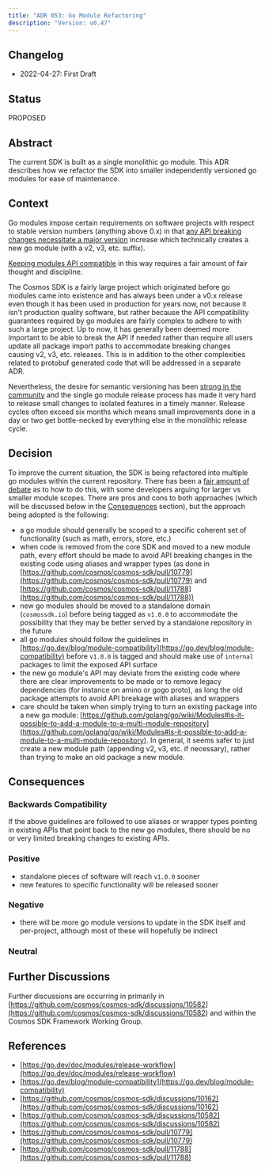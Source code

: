 ```yaml
---
title: "ADR 053: Go Module Refactoring"
description: "Version: v0.47"
---
```


## Changelog[​](#changelog "Direct link to Changelog")

* 2022-04-27: First Draft

## Status[​](#status "Direct link to Status")

PROPOSED

## Abstract[​](#abstract "Direct link to Abstract")

The current SDK is built as a single monolithic go module. This ADR describes how we refactor the SDK into smaller independently versioned go modules for ease of maintenance.

## Context[​](#context "Direct link to Context")

Go modules impose certain requirements on software projects with respect to stable version numbers (anything above 0.x) in that [any API breaking changes necessitate a major version](https://go.dev/doc/modules/release-workflow#breaking) increase which technically creates a new go module (with a v2, v3, etc. suffix).

[Keeping modules API compatible](https://go.dev/blog/module-compatibility) in this way requires a fair amount of fair thought and discipline.

The Cosmos SDK is a fairly large project which originated before go modules came into existence and has always been under a v0.x release even though it has been used in production for years now, not because it isn't production quality software, but rather because the API compatibility guarantees required by go modules are fairly complex to adhere to with such a large project. Up to now, it has generally been deemed more important to be able to break the API if needed rather than require all users update all package import paths to accommodate breaking changes causing v2, v3, etc. releases. This is in addition to the other complexities related to protobuf generated code that will be addressed in a separate ADR.

Nevertheless, the desire for semantic versioning has been [strong in the community](https://github.com/cosmos/cosmos-sdk/discussions/10162) and the single go module release process has made it very hard to release small changes to isolated features in a timely manner. Release cycles often exceed six months which means small improvements done in a day or two get bottle-necked by everything else in the monolithic release cycle.

## Decision[​](#decision "Direct link to Decision")

To improve the current situation, the SDK is being refactored into multiple go modules within the current repository. There has been a [fair amount of debate](https://github.com/cosmos/cosmos-sdk/discussions/10582#discussioncomment-1813377) as to how to do this, with some developers arguing for larger vs smaller module scopes. There are pros and cons to both approaches (which will be discussed below in the [Consequences](#consequences) section), but the approach being adopted is the following:

* a go module should generally be scoped to a specific coherent set of functionality (such as math, errors, store, etc.)
* when code is removed from the core SDK and moved to a new module path, every effort should be made to avoid API breaking changes in the existing code using aliases and wrapper types (as done in [https://github.com/cosmos/cosmos-sdk/pull/10779](https://github.com/cosmos/cosmos-sdk/pull/10779) and [https://github.com/cosmos/cosmos-sdk/pull/11788](https://github.com/cosmos/cosmos-sdk/pull/11788))
* new go modules should be moved to a standalone domain (`cosmossdk.io`) before being tagged as `v1.0.0` to accommodate the possibility that they may be better served by a standalone repository in the future
* all go modules should follow the guidelines in [https://go.dev/blog/module-compatibility](https://go.dev/blog/module-compatibility) before `v1.0.0` is tagged and should make use of `internal` packages to limit the exposed API surface
* the new go module's API may deviate from the existing code where there are clear improvements to be made or to remove legacy dependencies (for instance on amino or gogo proto), as long the old package attempts to avoid API breakage with aliases and wrappers
* care should be taken when simply trying to turn an existing package into a new go module: [https://github.com/golang/go/wiki/Modules#is-it-possible-to-add-a-module-to-a-multi-module-repository](https://github.com/golang/go/wiki/Modules#is-it-possible-to-add-a-module-to-a-multi-module-repository). In general, it seems safer to just create a new module path (appending v2, v3, etc. if necessary), rather than trying to make an old package a new module.

## Consequences[​](#consequences "Direct link to Consequences")

### Backwards Compatibility[​](#backwards-compatibility "Direct link to Backwards Compatibility")

If the above guidelines are followed to use aliases or wrapper types pointing in existing APIs that point back to the new go modules, there should be no or very limited breaking changes to existing APIs.

### Positive[​](#positive "Direct link to Positive")

* standalone pieces of software will reach `v1.0.0` sooner
* new features to specific functionality will be released sooner

### Negative[​](#negative "Direct link to Negative")

* there will be more go module versions to update in the SDK itself and per-project, although most of these will hopefully be indirect

### Neutral[​](#neutral "Direct link to Neutral")

## Further Discussions[​](#further-discussions "Direct link to Further Discussions")

Further discussions are occurring in primarily in [https://github.com/cosmos/cosmos-sdk/discussions/10582](https://github.com/cosmos/cosmos-sdk/discussions/10582) and within the Cosmos SDK Framework Working Group.

## References[​](#references "Direct link to References")

* [https://go.dev/doc/modules/release-workflow](https://go.dev/doc/modules/release-workflow)
* [https://go.dev/blog/module-compatibility](https://go.dev/blog/module-compatibility)
* [https://github.com/cosmos/cosmos-sdk/discussions/10162](https://github.com/cosmos/cosmos-sdk/discussions/10162)
* [https://github.com/cosmos/cosmos-sdk/discussions/10582](https://github.com/cosmos/cosmos-sdk/discussions/10582)
* [https://github.com/cosmos/cosmos-sdk/pull/10779](https://github.com/cosmos/cosmos-sdk/pull/10779)
* [https://github.com/cosmos/cosmos-sdk/pull/11788](https://github.com/cosmos/cosmos-sdk/pull/11788)
